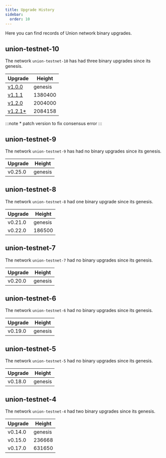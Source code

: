 ```yaml
---
title: Upgrade History
sidebar:
  order: 10
---
```



Here you can find records of Union network binary upgrades.

## union-testnet-10

The network `union-testnet-10` has had three binary upgrades since its genesis.

| Upgrade                                                                    | Height  |
| -------------------------------------------------------------------------- | ------- |
| [v1.0.0](https://github.com/unionlabs/union/releases/tag/uniond%2Fv1.0.0)  | genesis |
| [v1.1.1](https://github.com/unionlabs/union/releases/tag/uniond%2Fv1.1.1)  | 1380400 |
| [v1.2.0](https://github.com/unionlabs/union/releases/tag/uniond%2Fv1.2.0)  | 2004000 |
| [v1.2.1*](https://github.com/unionlabs/union/releases/tag/uniond%2Fv1.2.1) | 2084158 |

:::note
\* patch version to fix consensus error
:::

## union-testnet-9

<Badge text="Deprecated" variant="caution" />

The network `union-testnet-9` has had no binary upgrades since its genesis.

| Upgrade | Height  |
| ------- | ------- |
| v0.25.0 | genesis |

## union-testnet-8

<Badge text="Deprecated" variant="caution" />

The network `union-testnet-8` had one binary upgrade since its genesis.

| Upgrade | Height  |
| ------- | ------- |
| v0.21.0 | genesis |
| v0.22.0 | 186500  |

## union-testnet-7

<Badge text="Deprecated" variant="caution" />

The network `union-testnet-7` had no binary upgrades since its genesis.

| Upgrade | Height  |
| ------- | ------- |
| v0.20.0 | genesis |

## union-testnet-6

<Badge text="Deprecated" variant="caution" />

The network `union-testnet-6` had no binary upgrades since its genesis.

| Upgrade | Height  |
| ------- | ------- |
| v0.19.0 | genesis |

## union-testnet-5

<Badge text="Deprecated" variant="caution" />

The network `union-testnet-5` had no binary upgrades since its genesis.

| Upgrade | Height  |
| ------- | ------- |
| v0.18.0 | genesis |

## union-testnet-4

<Badge text="Deprecated" variant="caution" />

The network `union-testnet-4` had two binary upgrades since its genesis.

| Upgrade | Height  |
| ------- | ------- |
| v0.14.0 | genesis |
| v0.15.0 | 236668  |
| v0.17.0 | 631650  |
